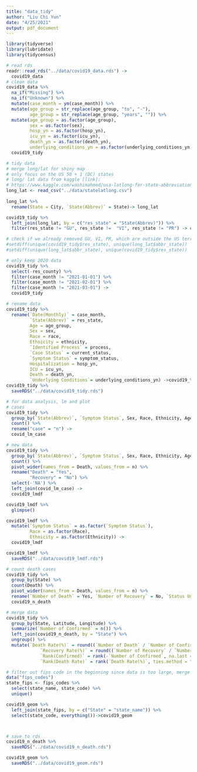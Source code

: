 ```yaml
---
title: "data_tidy"
author: "Liu Chi Yun"
date: "4/25/2021"
output: pdf_document
---
```


```r
library(tidyverse)
library(lubridate)
library(tidycensus)
```


```r
# read rds 
readr::read_rds("../data/covid19_data.rds") -> 
  covid19_data
# clean data
covid19_data %>% 
  na_if("Missing") %>% 
  na_if("Unknown") %>% 
  mutate(case_month = ym(case_month)) %>% 
  mutate(age_group = str_replace(age_group, "to", "-"),
         age_group = str_replace(age_group, "years", "")) %>% 
  mutate(age_group = as.factor(age_group),
         sex = as.factor(sex),
         hosp_yn = as.factor(hosp_yn),
         icu_yn = as.factor(icu_yn),
         death_yn = as.factor(death_yn),
         underlying_conditions_yn = as.factor(underlying_conditions_yn))  ->
  covid19_tidy
```


```r
# tidy data
# merge long/lat for shiny map
# only focus on the US 50 + 1 (DC) states
# long/ lat data from kaggle [link]:
# https://www.kaggle.com/washimahmed/usa-latlong-for-state-abbreviations
long_lat <- read_csv("../data/statelatlong.csv") 
  
long_lat %>% 
  rename(State = City, `State(Abbrev)` = State)-> long_lat

covid19_tidy %>% 
  left_join(long_lat, by = c("res_state" = "State(Abbrev)")) %>% 
  filter(res_state != "GU", res_state !=  "VI", res_state != "PR") -> covid19_tidy

# check if we already removed GU, VI, PR, which are outside the US territories
#setdiff(unique(covid19_tidy$res_state), unique(long_lat$abbr_state))
#setdiff(unique(long_lat$abbr_state), unique(covid19_tidy$res_state))

# only keep 2020 data
covid19_tidy %>% 
  select(-res_county) %>% 
  filter(case_month != "2021-01-01") %>% 
  filter(case_month != "2021-02-01") %>% 
  filter(case_month != "2021-03-01") ->
  covid19_tidy
```

```r
# rename data
covid19_tidy %>% 
  rename(`Date(Monthly)` = case_month, 
         `State(Abbrev)` = res_state, 
         Age = age_group, 
         Sex = sex, 
         Race = race, 
         Ethnicity = ethnicity, 
         `Identified Process` = process, 
         `Case Status` = current_status, 
         `Symptom Status` = symptom_status, 
         Hospitalization = hosp_yn, 
         ICU = icu_yn, 
         Death = death_yn, 
         `Underlying Conditions`= underlying_conditions_yn) ->covid19_tidy
covid19_tidy %>%
  saveRDS("../data/covid19_tidy.rds")
```



```r
# for data analysis, lm and plot
# cases
covid19_tidy %>% 
  group_by(`State(Abbrev)`, `Symptom Status`, Sex, Race, Ethnicity, Age) %>% 
  count() %>% 
  rename("case" = "n") ->
  covid_lm_case

# new data
covid19_tidy %>% 
  group_by(`State(Abbrev)`, `Symptom Status`, Sex, Race, Ethnicity, Age, Death) %>% 
  count() %>% 
  pivot_wider(names_from = Death, values_from = n) %>% 
  rename("Death" = "Yes",
         "Recovery" = "No") %>% 
  select(-'NA') %>% 
  left_join(covid_lm_case) ->
  covid19_lmdf

covid19_lmdf %>% 
  glimpse()

covid19_lmdf %>% 
  mutate(`Symptom Status` = as.factor(`Symptom Status`),
         Race = as.factor(Race),
         Ethnicity = as.factor(Ethnicity)) ->
  covid19_lmdf

covid19_lmdf %>% 
  saveRDS("../data/covid19_lmdf.rds")
```

```r
# count death cases
covid19_tidy %>%
  group_by(State) %>% 
  count(Death) %>% 
  pivot_wider(names_from = Death, values_from = n) %>% 
  rename(`Number of Death` = Yes, `Number of Recovery` = No, `Status Unknown` = `NA`)->
  covid19_n_death

# merge data
covid19_tidy %>%
  group_by(State, Latitude, Longitude) %>%
  summarize(`Number of Confirmed` = n()) %>% 
  left_join(covid19_n_death, by = "State") %>% 
  ungroup() %>% 
  mutate(`Death Rate(%)` = round((`Number of Death` / `Number of Confirmed`)*100, digits = 2),
             `Recovery Rate(%)` = round((`Number of Recovery` / `Number of Confirmed`)*100, digits = 2),
             `Rank(Confirmed)` = rank(-`Number of Confirmed`, na.last = TRUE),
             `Rank(Death Rate)` = rank(`Death Rate(%)`, ties.method = "first", na.last = TRUE))->covid19_geom

# filter out fips code in the beginning since data is too large, merge only state fips here
data("fips_codes")
state_fips <- fips_codes %>% 
  select(state_name, state_code) %>% 
  unique()

covid19_geom %>% 
  left_join(state_fips, by = c("State" = "state_name")) %>% 
  select(state_code, everything())->covid19_geom



# save to rds
covid19_n_death %>% 
  saveRDS("../data/covid19_n_death.rds")

covid19_geom %>% 
  saveRDS("../data/covid19_geom.rds")
```






